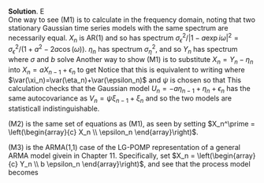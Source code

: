
\color{blue}

**Solution**. E\
One way to see (M1) is to calculate in the frequency domain, noting that two stationary Gaussian time series models with the same spectrum are necessarily equal.
$X_n$ is AR(1) and so has spectrum $\sigma^2_\epsilon/|1-a \exp{i\omega}|^2 = \sigma^2_\epsilon/(1+a^2-2a\cos(\omega))$. $\eta_n$ has spectrum $\sigma^2_\eta$, and so $Y_n$ has spectrum
\begin{eqnarray}
\sigma^2_\eta + \frac{\sigma^2_\epsilon}{1+a^2-2a\cos(\omega)}
&=& \frac{\sigma^2_\eta(1+a^2)+\sigma^2_\epsilon - 2a\sigma^2_eta\cos(\omega)}{
1+a^2-2a\cos(\omega)}
\\
&=&
 \sigma^2 \frac{(1+b^2)- 2b\cos(\omega) }{1+a^2-2a\cos(\omega)}
\end{eqnarray}
where $\sigma$ and $b$ solve
\begin{eqnarray}
\sigma^2 (1+b^2) &=& \sigma^2_\eta(1+a^2)+\sigma^2_\epsilon,
\\
\sigma^2 b &=& a\sigma^2_\eta
\end{eqnarray}
Another way to show (M1) is to substitute $X_n = Y_n -\eta_n$ into $X_n = aX_{n-1}+\epsilon_n$ to get
\begin{eqnarray}
Y_n - \eta_n &=& a (Y_{n-1} - \eta_{n-1}) + \epsilon_n,
\\
Y_n - a Y_{n-1} &=& -a\eta_{n-1} + \eta_n + \epsilon_n.
\end{eqnarray}
Notice that this is equivalent to writing
\begin{equation}
Y_n - a Y_{n-1} = \psi \xi_{n-1} + \xi_n,
\end{equation}
where $\var(\xi_n)=\var(\eta_n)+\var(\epsilon_n)$ and $\psi$ is chosen so that
\begin{equation}
\cov(\psi \xi_{n-1},\xi_{n-1}) = \psi \var(\xi_n) = \cov(-a\eta_{n-1}, \eta_{n-1} + \epsilon_{n-1}) = -a \var(\eta_n).
\end{equation}
This calculation checks that the Gaussian model $U_n =  -a\eta_{n-1} + \eta_n + \epsilon_n$ has the same autocovariance as $V_n = \psi\xi_{n-1} + \xi_n$ and so the two models are statisticall indistinguishable.

(M2) is the same set of equations as (M1), as seen by setting $X_n^\prime = \left(\begin{array}{c} X_n \\ \epsilon_n \end{array}\right)$.

(M3) is the ARMA(1,1) case of the LG-POMP representation of a general ARMA model givein in Chapter 11. Specifically, set $X_n = \left(\begin{array}{c} Y_n \\ b \epsilon_n \end{array}\right)$, and see that the process model becomes
\begin{equation}\nonumber
\left(\begin{array}{c} Y_n \\ b \epsilon_n \end{array}\right)
=
\left(\begin{array}{c} a Y_{n-1} + b\epsilon_{n-1} + \epsilon_n \\ b \epsilon_n \end{array}\right).
\end{equation}

\color{black}

